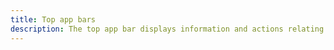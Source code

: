 ---
title: Top app bars
description: The top app bar displays information and actions relating to the current screen.
---
